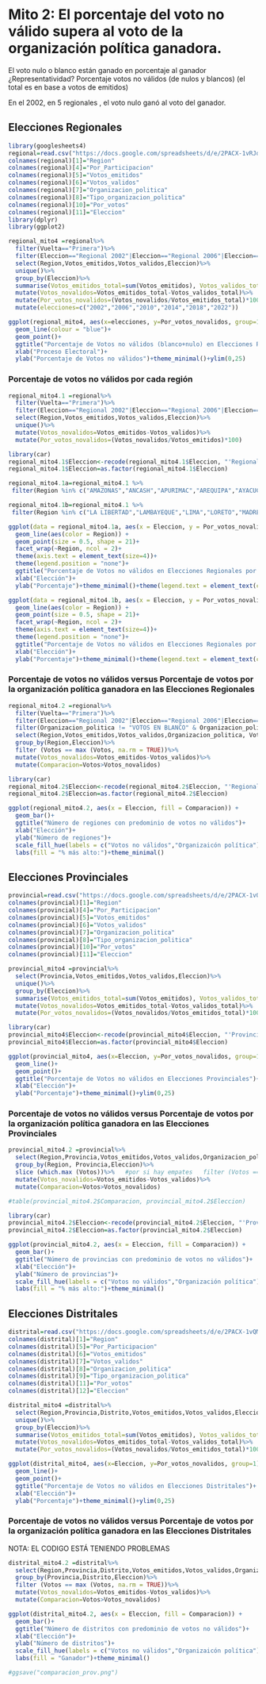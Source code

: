 # Mito 2: El porcentaje del voto no válido supera al voto de la organización política ganadora.

El voto nulo o blanco están ganado en porcentaje al ganador
¿Representatividad?
Porcentaje votos no válidos (de nulos y blancos) (el total es en base a votos de emitidos)

En el 2002, en 5 regionales , el voto nulo ganó al voto del ganador.

## Elecciones Regionales

```r
library(googlesheets4)
regional=read.csv("https://docs.google.com/spreadsheets/d/e/2PACX-1vRJdUE26KIgGmrUT8DEUzY5f3JsGlK0-eQdoTeWQw2SPrGpA_bI54jpSDnyE-hBBAoIsBRiAJzoghy-/pub?gid=2080689295&single=true&output=csv")
colnames(regional)[1]="Region"
colnames(regional)[4]="Por_Participacion"
colnames(regional)[5]="Votos_emitidos"
colnames(regional)[6]="Votos_validos"
colnames(regional)[7]="Organizacion_politica"
colnames(regional)[8]="Tipo_organizacion_politica"
colnames(regional)[10]="Por_votos"
colnames(regional)[11]="Eleccion"
library(dplyr)
library(ggplot2)
```

```r
regional_mito4 =regional%>% 
  filter(Vuelta=="Primera")%>%
  filter(Eleccion=="Regional 2002"|Eleccion=="Regional 2006"|Eleccion=="Regional 2010"|Eleccion=="Regional 2014"|Eleccion=="Regional 2018"|Eleccion=="Regional 2022")%>%
  select(Region,Votos_emitidos,Votos_validos,Eleccion)%>%
  unique()%>%
  group_by(Eleccion)%>%
  summarise(Votos_emitidos_total=sum(Votos_emitidos), Votos_validos_total=sum(Votos_validos))%>%
  mutate(Votos_novalidos=Votos_emitidos_total-Votos_validos_total)%>%
  mutate(Por_votos_novalidos=(Votos_novalidos/Votos_emitidos_total)*100)%>%
  mutate(elecciones=c("2002","2006","2010","2014","2018","2022"))

```

```r
ggplot(regional_mito4, aes(x=elecciones, y=Por_votos_novalidos, group=1)) +
  geom_line(colour = "blue")+
  geom_point()+
  ggtitle("Porcentaje de Votos no válidos (blanco+nulo) en Elecciones Regionales")+
  xlab("Proceso Electoral")+
  ylab("Porcentaje de Votos no válidos")+theme_minimal()+ylim(0,25)

```

### Porcentaje de votos no válidos por cada región

```r
regional_mito4.1 =regional%>% 
  filter(Vuelta=="Primera")%>%
  filter(Eleccion=="Regional 2002"|Eleccion=="Regional 2006"|Eleccion=="Regional 2010"|Eleccion=="Regional 2014"|Eleccion=="Regional 2018"|Eleccion=="Regional 2022")%>%
  select(Region,Votos_emitidos,Votos_validos,Eleccion)%>%
  unique()%>%
  mutate(Votos_novalidos=Votos_emitidos-Votos_validos)%>%
  mutate(Por_votos_novalidos=(Votos_novalidos/Votos_emitidos)*100)
```

```r
library(car)
regional_mito4.1$Eleccion<-recode(regional_mito4.1$Eleccion, "'Regional 2002'='2002'; 'Regional 2006'='2006'; 'Regional 2010'='2010'; 'Regional 2014'='2014'; 'Regional 2018'='2018';'Regional 2022'='2022'")
regional_mito4.1$Eleccion=as.factor(regional_mito4.1$Eleccion)
```

```r
regional_mito4.1a=regional_mito4.1 %>%
 filter(Region %in% c("AMAZONAS","ANCASH","APURIMAC","AREQUIPA","AYACUCHO","CAJAMARCA","CALLAO","CUSCO","HUANCAVELICA","HUANUCO","ICA","JUNIN"))

regional_mito4.1b=regional_mito4.1 %>%
 filter(Region %in% c("LA LIBERTAD","LAMBAYEQUE","LIMA","LORETO","MADRE DE DIOS","MOQUEGUA","PASCO","PIURA","PUNO","SAN MARTIN","TACNA","TUMBES","UCAYALI"))
```




```r
ggplot(data = regional_mito4.1a, aes(x = Eleccion, y = Por_votos_novalidos, group = Region)) + 
  geom_line(aes(color = Region)) + 
  geom_point(size = 0.5, shape = 21)+
  facet_wrap(~Region, ncol = 2)+
  theme(axis.text = element_text(size=4))+
  theme(legend.position = "none")+
  ggtitle("Porcentaje de Votos no válidos en Elecciones Regionales por región")+
  xlab("Elección")+ 
  ylab("Porcentaje")+theme_minimal()+theme(legend.text = element_text(colour="black", size=6))

```

```r
ggplot(data = regional_mito4.1b, aes(x = Eleccion, y = Por_votos_novalidos, group = Region)) + 
  geom_line(aes(color = Region)) + 
  geom_point(size = 0.5, shape = 21)+
  facet_wrap(~Region, ncol = 2)+
  theme(axis.text = element_text(size=4))+
  theme(legend.position = "none")+
  ggtitle("Porcentaje de Votos no válidos en Elecciones Regionales por región")+
  xlab("Elección")+ 
  ylab("Porcentaje")+theme_minimal()+theme(legend.text = element_text(colour="black", size=6))

```

### Porcentaje de votos no válidos versus Porcentaje de votos por la organización política ganadora en las Elecciones Regionales

```r
regional_mito4.2 =regional%>% 
  filter(Vuelta=="Primera")%>%
  filter(Eleccion=="Regional 2002"|Eleccion=="Regional 2006"|Eleccion=="Regional 2010"|Eleccion=="Regional 2014"|Eleccion=="Regional 2018"|Eleccion=="Regional 2022")%>%
  filter(Organizacion_politica != "VOTOS EN BLANCO" & Organizacion_politica != "VOTOS NULOS")%>%
  select(Region,Votos_emitidos,Votos_validos,Organizacion_politica, Votos, Eleccion)%>%
  group_by(Region,Eleccion)%>%
  filter (Votos == max (Votos, na.rm = TRUE))%>%
  mutate(Votos_novalidos=Votos_emitidos-Votos_validos)%>%
  mutate(Comparacion=Votos>Votos_novalidos)
```

```r
library(car)
regional_mito4.2$Eleccion<-recode(regional_mito4.2$Eleccion, "'Regional 2002'='2002'; 'Regional 2006'='2006'; 'Regional 2010'='2010'; 'Regional 2014'='2014'; 'Regional 2018'='2018';'Regional 2022'='2022'")
regional_mito4.2$Eleccion=as.factor(regional_mito4.2$Eleccion)
```

```r

ggplot(regional_mito4.2, aes(x = Eleccion, fill = Comparacion)) + 
  geom_bar()+
  ggtitle("Número de regiones con predominio de votos no válidos")+
  xlab("Elección")+ 
  ylab("Número de regiones")+
  scale_fill_hue(labels = c("Votos no válidos","Organizaicón política"))+
  labs(fill = "% más alto:")+theme_minimal()

```


## Elecciones Provinciales

```r
provincial=read.csv("https://docs.google.com/spreadsheets/d/e/2PACX-1vQUlZR5ccTPZzM1Uleflp7gomwKqGI3PCo4DijVl42CXoGl2WwVv7HBr0GJffWILL5b0nwkpP2XfPVF/pub?gid=2059395285&single=true&output=csv")
colnames(provincial)[1]="Region"
colnames(provincial)[4]="Por_Participacion"
colnames(provincial)[5]="Votos_emitidos"
colnames(provincial)[6]="Votos_validos"
colnames(provincial)[7]="Organizacion_politica"
colnames(provincial)[8]="Tipo_organizacion_politica"
colnames(provincial)[10]="Por_votos"
colnames(provincial)[11]="Eleccion"
```



```r
provincial_mito4 =provincial%>% 
  select(Provincia,Votos_emitidos,Votos_validos,Eleccion)%>%
  unique()%>%
  group_by(Eleccion)%>%
  summarise(Votos_emitidos_total=sum(Votos_emitidos), Votos_validos_total=sum(Votos_validos))%>%
  mutate(Votos_novalidos=Votos_emitidos_total-Votos_validos_total)%>%
  mutate(Por_votos_novalidos=(Votos_novalidos/Votos_emitidos_total)*100)
```

```r
library(car)
provincial_mito4$Eleccion<-recode(provincial_mito4$Eleccion, "'Provincial 2002'='2002'; 'Provincial 2006'='2006'; 'Provincial 2010'='2010'; 'Provincial 2014'='2014'; 'Provincial 2018'='2018';'Provincial 2022'='2022'")
provincial_mito4$Eleccion=as.factor(provincial_mito4$Eleccion)
```

```r
ggplot(provincial_mito4, aes(x=Eleccion, y=Por_votos_novalidos, group=1)) +
  geom_line()+
  geom_point()+
  ggtitle("Porcentaje de Votos no válidos en Elecciones Provinciales")+
  xlab("Elección")+ 
  ylab("Porcentaje")+theme_minimal()+ylim(0,25)

```



### Porcentaje de votos no válidos versus Porcentaje de votos por la organización política ganadora en las Elecciones Provinciales

```r
provincial_mito4.2 =provincial%>% 
  select(Region,Provincia,Votos_emitidos,Votos_validos,Organizacion_politica, Votos, Eleccion)%>%
  group_by(Region, Provincia,Eleccion)%>%
  slice (which.max (Votos))%>%   #por si hay empates   filter (Votos == max (Votos, na.rm = TRUE))%>% incluye empate
  mutate(Votos_novalidos=Votos_emitidos-Votos_validos)%>%
  mutate(Comparacion=Votos>Votos_novalidos)
```

```r
#table(provincial_mito4.2$Comparacion, provincial_mito4.2$Eleccion)
```
```r
library(car)
provincial_mito4.2$Eleccion<-recode(provincial_mito4.2$Eleccion, "'Provincial 2002'='2002'; 'Provincial 2006'='2006'; 'Provincial 2010'='2010'; 'Provincial 2014'='2014'; 'Provincial 2018'='2018';'Provincial 2022'='2022'")
provincial_mito4.2$Eleccion=as.factor(provincial_mito4.2$Eleccion)
```

```r
ggplot(provincial_mito4.2, aes(x = Eleccion, fill = Comparacion)) + 
  geom_bar()+
  ggtitle("Número de provincias con predominio de votos no válidos")+
  xlab("Elección")+ 
  ylab("Número de provincias")+
  scale_fill_hue(labels = c("Votos no válidos","Organización política"))+
  labs(fill = "% más alto:")+theme_minimal()

```



## Elecciones Distritales

```r
distrital=read.csv("https://docs.google.com/spreadsheets/d/e/2PACX-1vQMLHdXuz-ykbp9VmJJGhtl0vdNeeMxjgod2YrYLt9UB3RdX8tb-LEbZr2PVV41Sj384LuK1quysfNj/pub?output=csv")
colnames(distrital)[1]="Region"
colnames(distrital)[5]="Por_Participacion"
colnames(distrital)[6]="Votos_emitidos"
colnames(distrital)[7]="Votos_validos"
colnames(distrital)[8]="Organizacion_politica"
colnames(distrital)[9]="Tipo_organizacion_politica"
colnames(distrital)[11]="Por_votos"
colnames(distrital)[12]="Eleccion"
```


```r
distrital_mito4 =distrital%>% 
  select(Region,Provincia,Distrito,Votos_emitidos,Votos_validos,Eleccion)%>%
  unique()%>%
  group_by(Eleccion)%>%
  summarise(Votos_emitidos_total=sum(Votos_emitidos), Votos_validos_total=sum(Votos_validos))%>%
  mutate(Votos_novalidos=Votos_emitidos_total-Votos_validos_total)%>%
  mutate(Por_votos_novalidos=(Votos_novalidos/Votos_emitidos_total)*100)
```

```r
ggplot(distrital_mito4, aes(x=Eleccion, y=Por_votos_novalidos, group=1)) +
  geom_line()+
  geom_point()+
  ggtitle("Porcentaje de Votos no válidos en Elecciones Distritales")+
  xlab("Elección")+ 
  ylab("Porcentaje")+theme_minimal()+ylim(0,25)

```
### Porcentaje de votos no válidos versus Porcentaje de votos por la organización política ganadora en las Elecciones Distritales


NOTA: EL CODIGO ESTÁ TENIENDO PROBLEMAS

```r
distrital_mito4.2 =distrital%>% 
  select(Region,Provincia,Distrito,Votos_emitidos,Votos_validos,Organizacion_politica, Votos, Eleccion)%>%
  group_by(Provincia,Distrito,Eleccion)%>%
  filter (Votos == max (Votos, na.rm = TRUE))%>%
  mutate(Votos_novalidos=Votos_emitidos-Votos_validos)%>%
  mutate(Comparacion=Votos>Votos_novalidos)
```


```r
ggplot(distrital_mito4.2, aes(x = Eleccion, fill = Comparacion)) + 
  geom_bar()+
  ggtitle("Número de distritos con predominio de votos no válidos")+
  xlab("Elección")+ 
  ylab("Número de distritos")+
  scale_fill_hue(labels = c("Votos no válidos","Organizaicón política"))+
  labs(fill = "Ganador")+theme_minimal()

#ggsave("comparacion_prov.png")
```


